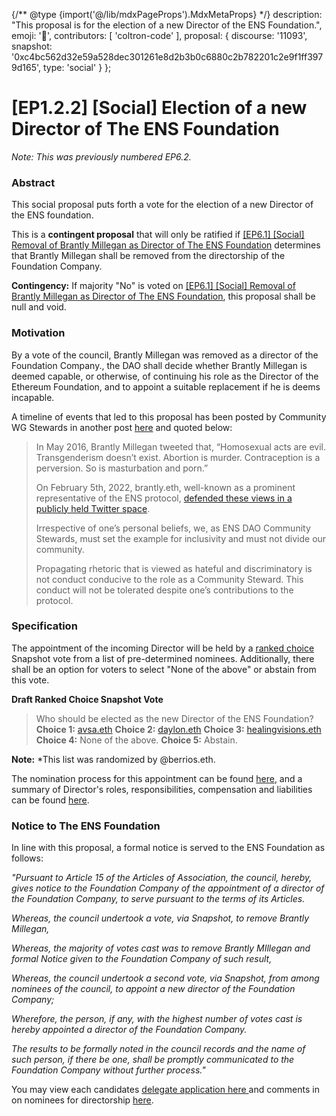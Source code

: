 {/** @type {import('@/lib/mdxPageProps').MdxMetaProps} */}
    description: "This proposal is for the election of a new Director of the ENS Foundation.",
    emoji: '📗',
    contributors: [
        'coltron-code'
    ],
    proposal: {
        discourse: '11093',
        snapshot: '0xc4bc562d32e59a528dec301261e8d2b3b0c6880c2b782201c2e9f1ff3979d165',
        type: 'social'
    }
};

# [EP1.2.2] [Social] Election of a new Director of The ENS Foundation

_Note: This was previously numbered EP6.2._

### Abstract

This social proposal puts forth a vote for the election of a new Director of the ENS foundation.

This is a **contingent proposal** that will only be ratified if [\[EP6.1\] \[Social\] Removal of Brantly Millegan as Director of The ENS Foundation](https://discuss.ens.domains/t/ep-6-1-social-removal-of-brantly-millegan-as-director-of-the-ens-foundation/11092) determines that Brantly Millegan shall be removed from the directorship of the Foundation Company.

**Contingency:** If majority "No" is voted on [\[EP6.1\] \[Social\] Removal of Brantly Millegan as Director of The ENS Foundation](https://discuss.ens.domains/t/ep-6-1-social-removal-of-brantly-millegan-as-director-of-the-ens-foundation/11092), this proposal shall be null and void.

### Motivation

By a vote of the council, Brantly Millegan was removed as a director of the Foundation Company., the DAO shall decide whether Brantly Millegan is deemed capable, or otherwise, of continuing his role as the Director of the Ethereum Foundation, and to appoint a suitable replacement if he is deems incapable.

A timeline of events that led to this proposal has been posted by Community WG Stewards in another post [here](https://discuss.ens.domains/t/ens-dao-next-steps-re-brantly/10424/15) and quoted below:

> In May 2016, Brantly Millegan tweeted that, “Homosexual acts are evil. Transgenderism doesn’t exist. Abortion is murder. Contraception is a perversion. So is masturbation and porn.”
>
> On February 5th, 2022, brantly.eth, well-known as a prominent representative of the ENS protocol, [defended these views in a publicly held Twitter space](https://www.dropbox.com/s/ljrp0vjibawuufr/Brantly%20ENS.mp4?dl=0).
>
> Irrespective of one’s personal beliefs, we, as ENS DAO Community Stewards, must set the example for inclusivity and must not divide our community.
>
> Propagating rhetoric that is viewed as hateful and discriminatory is not conduct conducive to the role as a Community Steward. This conduct will not be tolerated despite one’s contributions to the protocol.

### Specification

The appointment of the incoming Director will be held by a [ranked choice](https://en.wikipedia.org/wiki/Ranked\_voting) Snapshot vote from a list of pre-determined nominees. Additionally, there shall be an option for voters to select "None of the above" or abstain from this vote.

**Draft Ranked Choice Snapshot Vote**

> Who should be elected as the new Director of the ENS Foundation? **Choice 1:** [avsa.eth](https://discuss.ens.domains/t/nominations-for-ens-foundation-director-to-replace-brantly-eth/10634/12) **Choice 2:** [daylon.eth](https://discuss.ens.domains/t/nominations-for-ens-foundation-director-to-replace-brantly-eth/10634/9) **Choice 3:** [healingvisions.eth](https://discuss.ens.domains/t/nominations-for-ens-foundation-director-to-replace-brantly-eth/10634/3) **Choice 4:** None of the above. **Choice 5:** Abstain.

**Note:** \*This list was randomized by @berrios.eth.

The nomination process for this appointment can be found [here](https://discuss.ens.domains/t/nominations-for-ens-foundation-director-to-replace-brantly-eth/10634), and a summary of Director's roles, responsibilities, compensation and liabilities can be found [here](https://discuss.ens.domains/t/role-responsibilities-of-ens-foundation-director/10632).

### Notice to The ENS Foundation

In line with this proposal, a formal notice is served to the ENS Foundation as follows:

_"Pursuant to Article 15 of the Articles of Association, the council, hereby, gives notice to the Foundation Company of the appointment of a director of the Foundation Company, to serve pursuant to the terms of its Articles._

_Whereas, the council undertook a vote, via Snapshot, to remove Brantly Millegan,_

_Whereas, the majority of votes cast was to remove Brantly MIllegan and formal Notice given to the Foundation Company of such result,_

_Whereas, the council undertook a second vote, via Snapshot, from among nominees of the council, to appoint a new director of the Foundation Company;_

_Wherefore, the person, if any, with the highest number of votes cast is hereby appointed a director of the Foundation Company._

_The results to be formally noted in the council records and the name of such person, if there be one, shall be promptly communicated to the Foundation Company without further process."_

You may view each candidates [delegate application here ](https://discuss.ens.domains/t/ens-dao-delegate-applications/815/1154)and comments in on nominees for directorship [here](https://discuss.ens.domains/t/comments-on-ens-foundation-nominees/10658).
